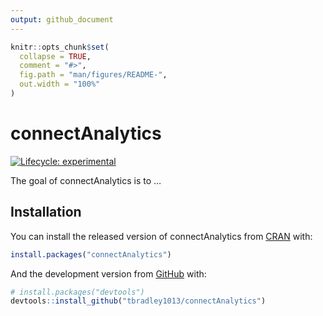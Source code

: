 ```yaml
---
output: github_document
---
```


<!-- README.md is generated from README.Rmd. Please edit that file -->

```r
knitr::opts_chunk$set(
  collapse = TRUE,
  comment = "#>",
  fig.path = "man/figures/README-",
  out.width = "100%"
)
```
# connectAnalytics

<!-- badges: start -->
[![Lifecycle: experimental](https://img.shields.io/badge/lifecycle-experimental-orange.svg)](https://www.tidyverse.org/lifecycle/#experimental)
<!-- badges: end -->

The goal of connectAnalytics is to ...

## Installation

You can install the released version of connectAnalytics from [CRAN](https://CRAN.R-project.org) with:

``` r
install.packages("connectAnalytics")
```

And the development version from [GitHub](https://github.com/) with:

``` r
# install.packages("devtools")
devtools::install_github("tbradley1013/connectAnalytics")
```

